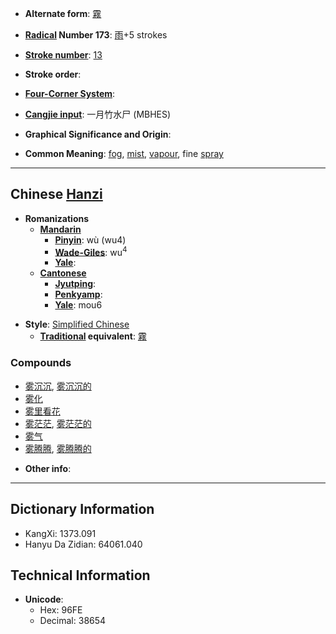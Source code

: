 * '''Alternate form''': [[霧]]

* '''[[Wiktionary:Chinese radical index| Radical]] Number 173''': [[Wiktionary:Chinese radical index 雨|雨]]+5 strokes

* '''[[Wiktionary:Chinese total strokes index|Stroke number]]''': [[Wiktionary:Chinese total strokes index 13|13]]

* '''Stroke order''': 

* '''[[Wiktionary:Chinese four corner index|Four-Corner System]]''': 

* '''[[Wiktionary:Chinese Cangjie index|Cangjie input]]''': 一月竹水尸 (MBHES)

* '''Graphical Significance and Origin''': 

* '''Common Meaning''': [[fog]], [[mist]], [[vapour]], fine [[spray]]

----

== Chinese [[Hanzi]] ==

* '''Romanizations'''
** '''[[Mandarin]]'''
*** '''[[Pinyin]]''': wù (wu4)
*** '''[[Wade-Giles]]''': wu<sup>4</sup>
*** '''[[Yale]]''': 
** '''[[Cantonese]]'''
*** '''[[Jyutping]]''':
*** '''[[Penkyamp]]''': 
*** '''[[Yale]]''': mou6

* '''Style''': [[Simplified Chinese]] 
** '''[[Traditional Chinese|Traditional]] equivalent''': [[霧]]

===Compounds===
*[[雾沉沉]], [[雾沉沉的]]
*[[雾化]]
*[[雾里看花]]
*[[雾茫茫]], [[雾茫茫的]]
*[[雾气]]
*[[雾腾腾]], [[雾腾腾的]]

* '''Other info''': 

----

== Dictionary Information ==

* KangXi: 1373.091
* Hanyu Da Zidian: 64061.040

== Technical Information ==

* '''Unicode''':
** Hex: 96FE
** Decimal: 38654